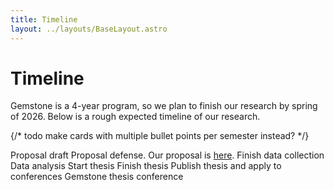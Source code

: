 ```yaml
---
title: Timeline
layout: ../layouts/BaseLayout.astro
---
```


# Timeline

Gemstone is a 4-year program, so we plan to finish our research by spring of 2026.
Below is a rough expected timeline of our research.

{/* todo make cards with multiple bullet points per semester instead? */}

<Timeline>
  <TimelineItem title="December 2023">
    Proposal draft
  </TimelineItem>
  <TimelineItem title="February 2024">
    Proposal defense. Our proposal is <a href={Files.Proposal}>here</a>.
  </TimelineItem>
  <TimelineItem title="December 2024">
    Finish data collection
  </TimelineItem>
  <TimelineItem title="Spring 2025">
    Data analysis
  </TimelineItem>
  <TimelineItem title="Late Spring 2025">
    Start thesis
  </TimelineItem>
  <TimelineItem title="Fall 2025">
    Finish thesis
  </TimelineItem>
  <TimelineItem title="Late Fall 2025">
    Publish thesis and apply to conferences
  </TimelineItem>
  <TimelineItem title="Spring 2026">
    Gemstone thesis conference
  </TimelineItem>
</Timeline>
